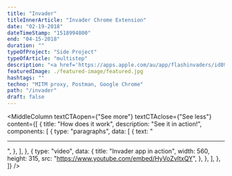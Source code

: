 ```yaml
---
title: "Invader"
titleInnerArticle: "Invader Chrome Extension"
date: "02-19-2018"
dateTimeStamp: "1518994800"
end: "04-15-2018"
duration: ""
typeOfProject: "Side Project"
typeOfArticle: "multistep"
description: "<a href='https://apps.apple.com/au/app/flashinvaders/id895180919' target='_blank'>Flashinvader<a> is a popular mobile game that allows you to take pictures of Space Invaders Street Art and earn in-game points.<br>As a side project, I envisioned to promote this app by adding new non-official features. This way anybody, anywhere would be able to play the game!<br><br>On the technical side, I developed a Google Chrome extension that uses Google Street View and the existing image recognition system to scan more invaders.<br><br>Read the <a href='https://medium.com/@adrienrahier/how-i-chased-space-invaders-17000kms-far-from-home-754efc434ac8' target='_blank'>full blog-post<a>."
featuredImage: ./featured-image/featured.jpg
hashtags: ""
techno: "MITM proxy, Postman, Google Chrome"
path: "/invader"
draft: false
---
```


<MiddleColumn
	textCTAopen={"See more"}
	textCTAclose={"See less"}
	content={[
		{
			title: "How does it work",
			description: "See it in action!",
			components: [
				{
					type: "paragraphs",
					data: [
						{
							text: "<hr>",
						},
					],
				},
				{
					type: "video",
					data: {
						title: "Invader app in action",
						width: 560,
						height: 315,
						src: "https://www.youtube.com/embed/HyVoZvltxQY",
					},
				},
			],
		},
	]}
/>
